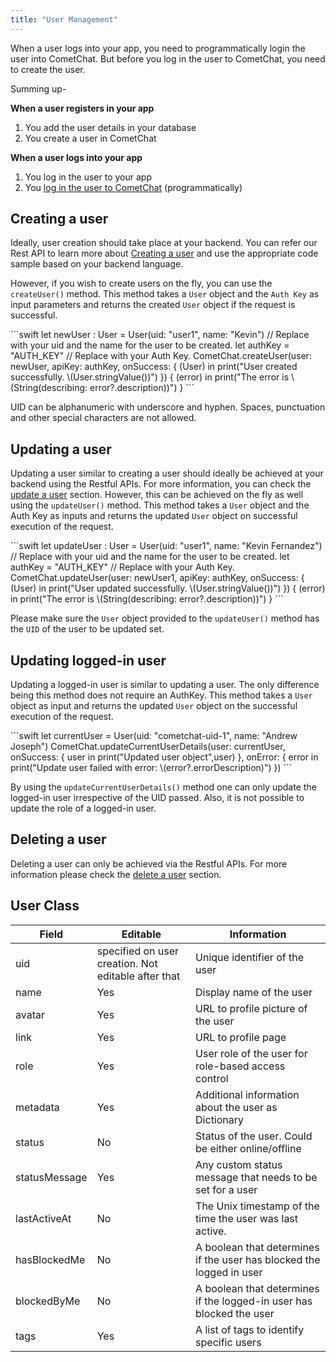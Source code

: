 ```yaml
---
title: "User Management"
---
```




When a user logs into your app, you need to programmatically login the user into CometChat. But before you log in the user to CometChat, you need to create the user.

Summing up-

**When a user registers in your app**

1. You add the user details in your database
2. You create a user in CometChat

**When a user logs into your app**

1. You log in the user to your app
2. You [log in the user to CometChat](/sdk/ios/3.0/authentication) (programmatically)

## Creating a user

Ideally, user creation should take place at your backend. You can refer our Rest API to learn more about [Creating a user](https://api-explorer.cometchat.com/reference/creates-user) and use the appropriate code sample based on your backend language.

However, if you wish to create users on the fly, you can use the `createUser()` method. This method takes a `User` object and the `Auth Key` as input parameters and returns the created `User` object if the request is successful.

<Tabs>
<Tab title="Swift">
```swift
let newUser : User = User(uid: "user1", name: "Kevin") // Replace with your uid and the name for the user to be created.
let authKey = "AUTH_KEY" // Replace with your Auth Key.
CometChat.createUser(user: newUser, apiKey: authKey, onSuccess: { (User) in
      print("User created successfully. \(User.stringValue())")
  }) { (error) in
     print("The error is \(String(describing: error?.description))")
}
```

</Tab>

</Tabs>

<Warning>

UID can be alphanumeric with underscore and hyphen. Spaces, punctuation and other special characters are not allowed.

</Warning>

## Updating a user

Updating a user similar to creating a user should ideally be achieved at your backend using the Restful APIs. For more information, you can check the [update a user](https://api-explorer.cometchat.com/reference/update-user) section. However, this can be achieved on the fly as well using the `updateUser()` method. This method takes a `User` object and the Auth Key as inputs and returns the updated `User` object on successful execution of the request.

<Tabs>
<Tab title="Swift">
```swift
let updateUser : User = User(uid: "user1", name: "Kevin Fernandez") // Replace with your uid and the name for the user to be created.
let authKey = "AUTH_KEY" // Replace with your Auth Key.
CometChat.updateUser(user: newUser1, apiKey: authKey, onSuccess: { (User) in
     print("User updated successfully. \(User.stringValue())")
 }) { (error) in
     print("The error is \(String(describing: error?.description))")
 }
```

</Tab>

</Tabs>

Please make sure the `User` object provided to the `updateUser()` method has the `UID` of the user to be updated set.

## Updating logged-in user

Updating a logged-in user is similar to updating a user. The only difference being this method does not require an AuthKey. This method takes a `User` object as input and returns the updated `User` object on the successful execution of the request.

<Tabs>
<Tab title="Swift">
```swift
let currentUser = User(uid: "cometchat-uid-1", name: "Andrew Joseph")
CometChat.updateCurrentUserDetails(user: currentUser, onSuccess: { user in
	print("Updated user object",user)                  
}, onError: { error in
	print("Update user failed with error: \(error?.errorDescription)")
})
```

</Tab>

</Tabs>

By using the `updateCurrentUserDetails()` method one can only update the logged-in user irrespective of the UID passed. Also, it is not possible to update the role of a logged-in user.

## Deleting a user

Deleting a user can only be achieved via the Restful APIs. For more information please check the [delete a user](https://api-explorer.cometchat.com/reference/delete-user) section.

## User Class

| Field         | Editable                                            | Information                                                          |
| ------------- | --------------------------------------------------- | -------------------------------------------------------------------- |
| uid           | specified on user creation. Not editable after that | Unique identifier of the user                                        |
| name          | Yes                                                 | Display name of the user                                             |
| avatar        | Yes                                                 | URL to profile picture of the user                                   |
| link          | Yes                                                 | URL to profile page                                                  |
| role          | Yes                                                 | User role of the user for role-based access control                  |
| metadata      | Yes                                                 | Additional information about the user as Dictionary                  |
| status        | No                                                  | Status of the user. Could be either online/offline                   |
| statusMessage | Yes                                                 | Any custom status message that needs to be set for a user            |
| lastActiveAt  | No                                                  | The Unix timestamp of the time the user was last active.             |
| hasBlockedMe  | No                                                  | A boolean that determines if the user has blocked the logged in user |
| blockedByMe   | No                                                  | A boolean that determines if the logged-in user has blocked the user |
| tags          | Yes                                                 | A list of tags to identify specific users                            |
